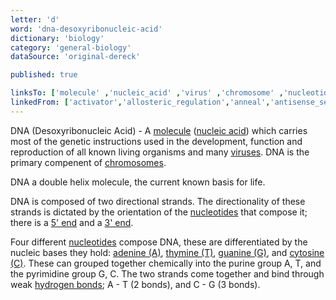 ```yaml
---
letter: 'd'
word: 'dna-desoxyribonucleic-acid'
dictionary: 'biology'
category: 'general-biology'
dataSource: 'original-dereck'

published: true

linksTo: ['molecule' ,'nucleic_acid' ,'virus' ,'chromosome' ,'nucleotide' ,'5_prime_end_5' ,'adenine' ,'thymine' ,'guanine' ,'cytosine' ,'hydrogenBond']
linkedFrom: ['activator','allosteric_regulation','anneal','antisense_sequence','aptamer','att_site','backbone','base_pair_bp','biobrick','bsai','ccdb','crispr_cas9','cassette','cell','chromatin','cloning_molecular_cloning','codon','complementary','construct','dna_assembly','dna_assembly','de_novo','de_novo','de_novo','de_novo','desoxyribose','dextrose','digestion','electrophoresis','endonuclease','entry_vector','escherichia_coli_e_coli','euchromatin','expression_vector','gal4','gene','gibson_assembly','golden_gate','hairpin','homologous','homologous','insulator','integrase','integrase','integration','integration','kinase','kinase','kinase','ligase_ligation','ligase_ligation','ligation','marker','melting_temperature','moclo','monomer','monomer','multiple_cloning_site_mcs','multiple_cloning_site_mcs','nitrogenous_base','nuclease','nuclease','nucleic_base_base','nucleotide','oligo_oligomer_oligonucleotide','oligo_oligomer_oligonucleotide','oligo_oligomer_oligonucleotide','operator','operon','origin_of_replication_ori','overhang','plasmid','polymerase_chain_reaction_pcr','primer','primer','primer','primer','processitivity','processitivity','processitivity','promoter','promoter','propagation','quantitative_polymerase_chain_reaction_qpcr','quantitative_polymerase_chain_reaction_qpcr','rna','rna','rna','rna','rna_polymerase_rna_p','recognition_site','recombination','replication','replication','replicon','restriction_enzyme','restriction_enzyme','reversed_tetracycline_trans_activator_r_tta','ribonucleotides','ribose','sense_sequence','sequencing','southern_blot','southern_blot','strand','tale_taler_talen','tale_taler_talen','tale_taler_talen','tale_taler_talen','tale_taler_talen','terminator','tetr','tetr','tetracycline_trans_activator_tta','timescale_separation','transcription','transcription_factor_tf','type_ii_restriction_enzymes','upstream','upstream_activation_sequence_uas_puas','vp16','vector','vesicle','virus','virus','zinc_finger_zf','zinc_finger_zf','3_prime_end_3','3_prime_end_3','5_prime_end_5','5_prime_end_5']
---
```


<a id="dna_desoxyribonucleic_acid">DNA (Desoxyribonucleic Acid)</a> - A [molecule](#molecule) ([nucleic acid](#nucleic_acid)) which carries most of the genetic instructions used in the development, function and reproduction of all known living organisms and many [viruses](#virus). DNA is the primary compenent of [chromosomes](#chromosome).

DNA a double helix molecule, the current known basis for life.

 DNA is composed of two directional strands. The directionality of these strands is dictated by the orientation of the [nucleotides](#nucleotide) that compose it; there is a [5' end](#5_prime_end_5) and a [3' end](#5_prime_end_5).

 Four different [nucleotides](#nucleotide) compose DNA, these are differentiated by the nucleic bases they hold: [adenine (A)](#adenine), [thymine (T)](#thymine), [guanine (G)](#guanine), and [cytosine (C)](#cytosine). These can grouped together chemically into the purine group A, T, and the pyrimidine group G, C. The two strands come together and bind through weak [hydrogen bonds](#hydrogenBond); A - T (2 bonds), and C - G (3 bonds).